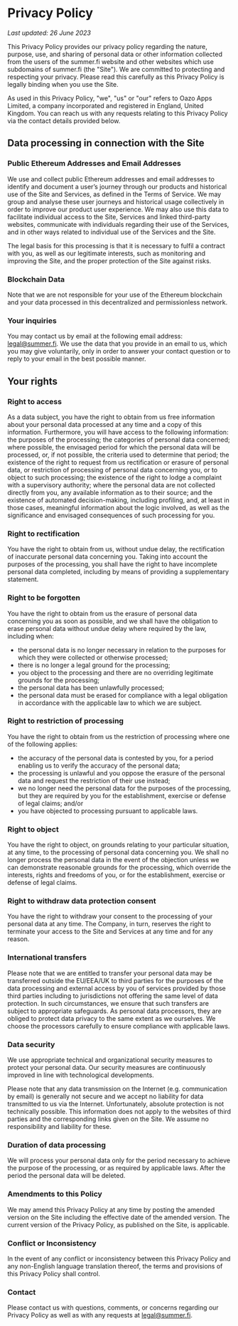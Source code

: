 # Privacy Policy

*Last updated: 26 June 2023*

This Privacy Policy provides our privacy policy regarding the nature, purpose, use, and sharing of personal data or other information collected from the users of the summer.fi website and other websites which use subdomains of summer.fi (the "Site"). We are committed to protecting and respecting your privacy. Please read this carefully as this Privacy Policy is legally binding when you use the Site.

As used in this Privacy Policy, "we", "us" or "our" refers to Oazo Apps Limited, a company incorporated and registered in England, United Kingdom. You can reach us with any requests relating to this Privacy Policy via the contact details provided below.

## Data processing in connection with the Site

### Public Ethereum Addresses and Email Addresses

We use and collect public Ethereum addresses and email addresses to identify and document a user’s journey through our products and historical use of the Site and Services, as defined in the Terms of Service. We may group and analyse these user journeys and historical usage collectively in order to improve our product user experience. We may also use this data to facilitate individual access to the Site, Services and linked third-party websites, communicate with individuals regarding their use of the Services, and in other ways related to individual use of the Services and the Site.

The legal basis for this processing is that it is necessary to fulfil a contract with you, as well as our legitimate interests, such as monitoring and improving the Site, and the proper protection of the Site against risks.

### Blockchain Data

Note that we are not responsible for your use of the Ethereum blockchain and your data processed in this decentralized and permissionless network.

### Your inquiries

You may contact us by email at the following email address: legal@summer.fi. We use the data that you provide in an email to us, which you may give voluntarily, only in order to answer your contact question or to reply to your email in the best possible manner.

## Your rights

### Right to access

As a data subject, you have the right to obtain from us free information about your personal data processed at any time and a copy of this information. Furthermore, you will have access to the following information: the purposes of the processing; the categories of personal data concerned; where possible, the envisaged period for which the personal data will be processed, or, if not possible, the criteria used to determine that period; the existence of the right to request from us rectification or erasure of personal data, or restriction of processing of personal data concerning you, or to object to such processing; the existence of the right to lodge a complaint with a supervisory authority; where the personal data are not collected directly from you, any available information as to their source; and the existence of automated decision-making, including profiling, and, at least in those cases, meaningful information about the logic involved, as well as the significance and envisaged consequences of such processing for you.

### Right to rectification

You have the right to obtain from us, without undue delay, the rectification of inaccurate personal data concerning you. Taking into account the purposes of the processing, you shall have the right to have incomplete personal data completed, including by means of providing a supplementary statement.

### Right to be forgotten

You have the right to obtain from us the erasure of personal data concerning you as soon as possible, and we shall have the obligation to erase personal data without undue delay where required by the law, including when:

- the personal data is no longer necessary in relation to the purposes for which they were collected or otherwise processed;
- there is no longer a legal ground for the processing;
- you object to the processing and there are no overriding legitimate grounds for the processing;
- the personal data has been unlawfully processed;
- the personal data must be erased for compliance with a legal obligation in accordance with the applicable law to which we are subject.

### Right to restriction of processing

You have the right to obtain from us the restriction of processing where one of the following applies:

- the accuracy of the personal data is contested by you, for a period enabling us to verify the accuracy of the personal data;
- the processing is unlawful and you oppose the erasure of the personal data and request the restriction of their use instead;
- we no longer need the personal data for the purposes of the processing, but they are required by you for the establishment, exercise or defense of legal claims; and/or
- you have objected to processing pursuant to applicable laws.

### Right to object

You have the right to object, on grounds relating to your particular situation, at any time, to the processing of personal data concerning you. We shall no longer process the personal data in the event of the objection unless we can demonstrate reasonable grounds for the processing, which override the interests, rights and freedoms of you, or for the establishment, exercise or defense of legal claims.

### Right to withdraw data protection consent

You have the right to withdraw your consent to the processing of your personal data at any time. The Company, in turn, reserves the right to terminate your access to the Site and Services at any time and for any reason.

### International transfers

Please note that we are entitled to transfer your personal data may be transferred outside the EU/EEA/UK to third parties for the purposes of the data processing and external access by you of services provided by those third parties including to jurisdictions not offering the same level of data protection. In such circumstances, we ensure that such transfers are subject to appropriate safeguards. As personal data processors, they are obliged to protect data privacy to the same extent as we ourselves. We choose the processors carefully to ensure compliance with applicable laws.

### Data security

We use appropriate technical and organizational security measures to protect your personal data. Our security measures are continuously improved in line with technological developments.

Please note that any data transmission on the Internet (e.g. communication by email) is generally not secure and we accept no liability for data transmitted to us via the Internet. Unfortunately, absolute protection is not technically possible. This information does not apply to the websites of third parties and the corresponding links given on the Site. We assume no responsibility and liability for these.

### Duration of data processing

We will process your personal data only for the period necessary to achieve the purpose of the processing, or as required by applicable laws. After the period the personal data will be deleted.

### Amendments to this Policy

We may amend this Privacy Policy at any time by posting the amended version on the Site including the effective date of the amended version. The current version of the Privacy Policy, as published on the Site, is applicable.

### Conflict or Inconsistency

In the event of any conflict or inconsistency between this Privacy Policy and any non-English language translation thereof, the terms and provisions of this Privacy Policy shall control.

### Contact

Please contact us with questions, comments, or concerns regarding our Privacy Policy as well as with any requests at legal@summer.fi.